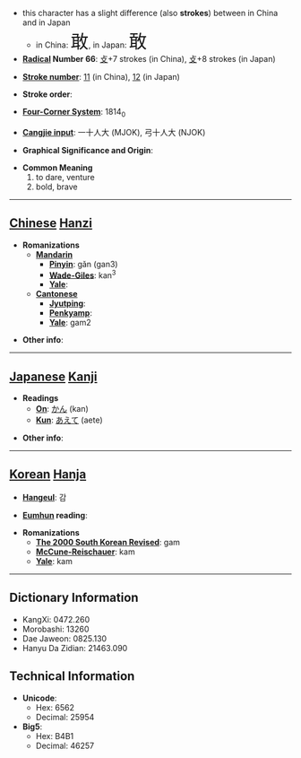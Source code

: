 *this character has a slight difference (also '''strokes''') between in China and in Japan
**in China: <font size="6"><font lang="zh">敢</font></font>, in Japan: <font size="6"><font lang="ja">敢</font></font>
* '''[[Wiktionary:Chinese radical index| Radical]] Number 66''': [[Wiktionary:Chinese radical index 攴|攴]]+7 strokes (in China), [[Wiktionary:Chinese radical index 攴|攴]]+8 strokes (in Japan)

* '''[[Wiktionary:Chinese total strokes index|Stroke number]]''': [[Wiktionary:Chinese total strokes index 11|11]] (in China), [[Wiktionary:Chinese total strokes index 12|12]] (in Japan)

* '''Stroke order''': 

* '''[[Wiktionary:Chinese four corner index|Four-Corner System]]''': 1814<sub>0</sub>

* '''[[Wiktionary:Chinese Cangjie index|Cangjie input]]''': 一十人大 (MJOK), 弓十人大 (NJOK)

* '''Graphical Significance and Origin''': 

* '''Common Meaning'''
*# to dare, venture
*# bold, brave


----

== [[Chinese]] [[Hanzi]] ==

* '''Romanizations'''
** '''[[Mandarin]]'''
*** '''[[Pinyin]]''': gǎn (gan3)
*** '''[[Wade-Giles]]''': kan<sup>3</sup>
*** '''[[Yale]]''': 
** '''[[Cantonese]]'''
*** '''[[Jyutping]]''':
*** '''[[Penkyamp]]''': 
*** '''[[Yale]]''': gam2

* '''Other info''': 

----

== [[Japanese]] [[Kanji]] ==

* '''Readings'''
** '''[[On]]''': [[かん]] (kan)
** '''[[Kun]]''': [[あえて]] (aete)

* '''Other info''':  

----

== [[Korean]] [[Hanja]] ==

* '''[[Hangeul]]''': 감

* '''[[Eumhun]] reading''': 

* '''Romanizations'''
** '''[[The 2000 South Korean Revised Romanization|The 2000 South Korean Revised]]''': gam
** '''[[McCune-Reischauer]]''': kam
** '''[[Yale]]''': kam

----

== Dictionary Information ==

* KangXi: 0472.260
* Morobashi: 13260
* Dae Jaweon: 0825.130
* Hanyu Da Zidian: 21463.090

== Technical Information ==

* '''Unicode''':
** Hex: 6562
** Decimal: 25954
* '''Big5''':
** Hex: B4B1
** Decimal: 46257